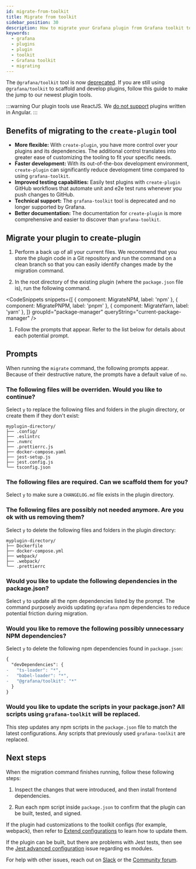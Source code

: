 ```yaml
---
id: migrate-from-toolkit
title: Migrate from toolkit
sidebar_position: 30
description: How to migrate your Grafana plugin from Grafana toolkit to create-plugin tool.
keywords:
  - grafana
  - plugins
  - plugin
  - toolkit
  - Grafana toolkit
  - migrating
---
```



The `@grafana/toolkit` tool is now [deprecated](https://grafana.com/docs/grafana/next/breaking-changes/breaking-changes-v10-0/#grafanatoolkit-cli-commands-have-been-removed-and-migrated-to-the-create-plugin-package). If you are still using `@grafana/toolkit` to scaffold and develop plugins, follow this guide to make the jump to our newest plugin tools.

:::warning
Our plugin tools use ReactJS. We [do not support](https://grafana.com/docs/grafana/latest/developers/angular_deprecation/) plugins written in Angular.
:::

## Benefits of migrating to the `create-plugin` tool

- **More flexible:** With `create-plugin`, you have more control over your plugins and its dependencies. The additional control translates into greater ease of customizing the tooling to fit your specific needs.
- **Faster development:** With its out-of-the-box development environment, `create-plugin` can significantly reduce development time compared to using `grafana-toolkit`.
- **Improved testing capabilities:** Easily test plugins with `create-plugin` GitHub workflows that automate unit and e2e test runs whenever you push changes to GitHub.
- **Technical support:** The `grafana-toolkit` tool is deprecated and no longer supported by Grafana.
- **Better documentation:** The documentation for `create-plugin` is more comprehensive and easier to discover than `grafana-toolkit`.

## Migrate your plugin to create-plugin

1. Perform a back up of all your current files. We recommend that you store the plugin code in a Git repository and run the command on a clean branch so that you can easily identify changes made by the migration command.

1. In the root directory of the existing plugin (where the `package.json` file is), run the following command.

<CodeSnippets
  snippets={[
    { component: MigrateNPM, label: 'npm' },
    { component: MigratePNPM, label: 'pnpm' },
    { component: MigrateYarn, label: 'yarn' },
  ]}
  groupId="package-manager"
  queryString="current-package-manager"
/>

1. Follow the prompts that appear. Refer to the list below for details about each potential prompt.

## Prompts

When running the `migrate` command, the following prompts appear. Because of their destructive nature, the prompts have a default value of `no`.

### The following files will be overriden. Would you like to continue?

Select `y` to replace the following files and folders in the plugin directory, or create them if they don't exist:

```
myplugin-directory/
├── .config/
├── .eslintrc
├── .nvmrc
├── .prettierrc.js
├── docker-compose.yaml
├── jest-setup.js
├── jest.config.js
└── tsconfig.json
```

### The following files are required. Can we scaffold them for you?

Select `y` to make sure a `CHANGELOG.md` file exists in the plugin directory.

### The following files are possibly not needed anymore. Are you ok with us removing them?

Select `y` to delete the following files and folders in the plugin directory:

```
myplugin-directory/
├── Dockerfile
├── docker-compose.yml
├── webpack/
├── .webpack/
└── .prettierrc
```

### Would you like to update the following dependencies in the package.json?

Select `y` to update all the npm dependencies listed by the prompt. The command purposely avoids updating `@grafana` npm dependencies to reduce potential friction during migration.

### Would you like to remove the following possibly unnecessary NPM dependencies?

Select `y` to delete the following npm dependencies found in `package.json`:

```diff json
{
  "devDependencies": {
-   "ts-loader": "*",
-   "babel-loader": "*",
-   "@grafana/toolkit": "*"
  }
}
```

### Would you like to update the scripts in your package.json? All scripts using `grafana-toolkit` will be replaced.

This step updates any npm scripts in the `package.json` file to match the latest configurations. Any scripts that previously used `grafana-toolkit` are replaced.

## Next steps

When the migration command finishes running, follow these following steps:

1. Inspect the changes that were introduced, and then install frontend dependencies.

1. Run each npm script inside `package.json` to confirm that the plugin can be built, tested, and signed.

If the plugin had customizations to the toolkit configs (for example, webpack), then refer to [Extend configurations](/get-started/extend-configurations) to learn how to update them.

If the plugin can be built, but there are problems with Jest tests, then see the [Jest advanced configuration](/get-started/extend-configurations#esm-errors-with-jest) issue regarding es modules.

For help with other issues, reach out on [Slack](https://grafana.slack.com/) or the [Community forum](https://community.grafana.com/c/plugin-development/30).
